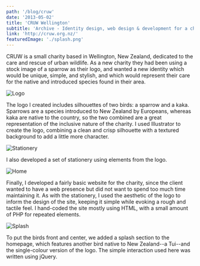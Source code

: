```yaml
---
path: '/blog/cruw'
date: '2013-05-02'
title: 'CRUW Wellington'
subtitle: 'Archive - Identity design, web design & development for a charity in New Zealand'
link: 'http://cruw.org.nz/'
featuredImage: './splash.png'
---
```


CRUW is a small charity based in Wellington, New Zealand, dedicated to the care and rescue of urban wildlife. As a new charity they had been using a stock image of a sparrow as their logo, and wanted a new identity which would be unique, simple, and stylish, and which would represent their care for the native and introduced species found in their area.

<p class="logo">
    <img src="./logo.png" alt="Logo" />
</p>

The logo I created includes silhouettes of two birds: a sparrow and a kaka. Sparrows are a species introduced to New Zealand by Europeans, whereas kaka are native to the country, so the two combined are a great representation of the inclusive nature of the charity. I used Illustrator to create the logo, combining a clean and crisp silhouette with a textured background to add a little more character.

![Stationery](./stationery.jpg)

I also developed a set of stationery using elements from the logo.

<p class="mockup mockup-right">
    <img src="./home.png" alt="Home" />
</p>

Finally, I developed a fairly basic website for the charity, since the client wanted to have a web presence but did not want to spend too much time maintaining it. As with the stationery, I used the aesthetic of the logo to inform the design of the site, keeping it simple while evoking a rough and tactile feel. I hand-coded the site mostly using HTML, with a small amount of PHP for repeated elements.

<p class="mockup mockup-left">
    <img src="./splash.png" alt="Splash" />
</p>

To put the birds front and center, we added a splash section to the homepage, which features another bird native to New Zealand--a Tui--and the single-colour version of the logo. The simple interaction used here was written using jQuery.
